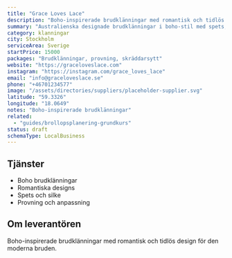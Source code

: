 ```yaml
---
title: "Grace Loves Lace"
description: "Boho-inspirerade brudklänningar med romantisk och tidlös design."
summary: "Australienska designade brudklänningar i boho-stil med spets, silke och romantiska detaljer för den moderna bruden."
category: klanningar
city: Stockholm
serviceArea: Sverige
startPrice: 15000
packages: "Brudklänningar, provning, skräddarsytt"
website: "https://graceloveslace.com"
instagram: "https://instagram.com/grace_loves_lace"
email: "info@graceloveslace.se"
phone: "+46701234577"
image: "/assets/directories/suppliers/placeholder-supplier.svg"
latitude: "59.3326"
longitude: "18.0649"
notes: "Boho-inspirerade brudklänningar"
related:
  - "guides/brollopsplanering-grundkurs"
status: draft
schemaType: LocalBusiness
---
```


## Tjänster

- Boho brudklänningar
- Romantiska designs
- Spets och silke
- Provning och anpassning

## Om leverantören

Boho-inspirerade brudklänningar med romantisk och tidlös design för den moderna bruden.
